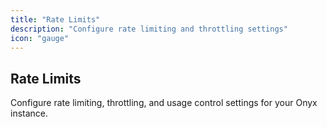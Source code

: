```yaml
---
title: "Rate Limits"
description: "Configure rate limiting and throttling settings"
icon: "gauge"
---
```


## Rate Limits

Configure rate limiting, throttling, and usage control settings for your Onyx instance.

